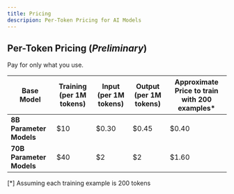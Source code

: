 ```yaml
---
title: Pricing
descripion: Per-Token Pricing for AI Models
---
```


## Per-Token Pricing (*Preliminary*)

Pay for only what you use.

| Base Model              | Training (per 1M tokens) | Input (per 1M tokens) | Output (per 1M tokens) | Approximate Price to train with 200 examples* |
|-------------------------|--------------------------|-----------------------|------------------------|---------------------------------------|
| **8B Parameter Models**  | $10                    | $0.30               | $0.45                   | $0.40                              |
| **70B Parameter Models** | $40                    | $2                 | $2                 | $1.60                              |

[*] Assuming each training example is 200 tokens